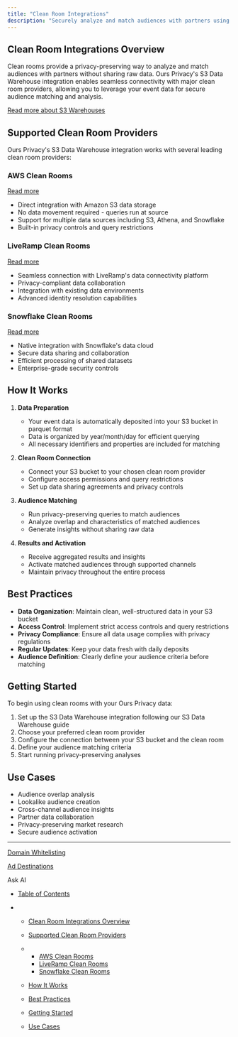 ```yaml
---
title: "Clean Room Integrations"
description: "Securely analyze and match audiences with partners using privacy-preserving clean room technology"
---
```


## Clean Room Integrations Overview

Clean rooms provide a privacy-preserving way to analyze and match audiences with partners without sharing raw data. Ours Privacy's S3 Data Warehouse integration enables seamless connectivity with major clean room providers, allowing you to leverage your event data for secure audience matching and analysis.

[Read more about S3 Warehouses](/docs/s3-data-warehouse#/)

## Supported Clean Room Providers

Ours Privacy's S3 Data Warehouse integration works with several leading clean room providers:

### AWS Clean Rooms

[Read more](https://aws.amazon.com/clean-rooms/)

* Direct integration with Amazon S3 data storage
* No data movement required - queries run at source
* Support for multiple data sources including S3, Athena, and Snowflake
* Built-in privacy controls and query restrictions

### LiveRamp Clean Rooms

[Read more](https://docs.liveramp.com/connect/en/allow-liveramp-to-access-your-aws-s3-bucket.html)

* Seamless connection with LiveRamp's data connectivity platform
* Privacy-compliant data collaboration
* Integration with existing data environments
* Advanced identity resolution capabilities

### Snowflake Clean Rooms

[Read more](https://docs.snowflake.com/en/user-guide/data-load-s3)

* Native integration with Snowflake's data cloud
* Secure data sharing and collaboration
* Efficient processing of shared datasets
* Enterprise-grade security controls

## How It Works

1. **Data Preparation**

   * Your event data is automatically deposited into your S3 bucket in parquet format
   * Data is organized by year/month/day for efficient querying
   * All necessary identifiers and properties are included for matching

2. **Clean Room Connection**

   * Connect your S3 bucket to your chosen clean room provider
   * Configure access permissions and query restrictions
   * Set up data sharing agreements and privacy controls

3. **Audience Matching**

   * Run privacy-preserving queries to match audiences
   * Analyze overlap and characteristics of matched audiences
   * Generate insights without sharing raw data

4. **Results and Activation**

   * Receive aggregated results and insights
   * Activate matched audiences through supported channels
   * Maintain privacy throughout the entire process

## Best Practices

* **Data Organization**: Maintain clean, well-structured data in your S3 bucket
* **Access Control**: Implement strict access controls and query restrictions
* **Privacy Compliance**: Ensure all data usage complies with privacy regulations
* **Regular Updates**: Keep your data fresh with daily deposits
* **Audience Definition**: Clearly define your audience criteria before matching

## Getting Started

To begin using clean rooms with your Ours Privacy data:

1. Set up the S3 Data Warehouse integration following our S3 Data Warehouse guide
2. Choose your preferred clean room provider
3. Configure the connection between your S3 bucket and the clean room
4. Define your audience matching criteria
5. Start running privacy-preserving analyses

## Use Cases

* Audience overlap analysis
* Lookalike audience creation
* Cross-channel audience insights
* Partner data collaboration
* Privacy-preserving market research
* Secure audience activation

***

[Domain Whitelisting](/docs/domain-whitelisting)

[Ad Destinations](/docs/ad-destinations)

Ask AI

* [Table of Contents](#)

* * [Clean Room Integrations Overview](#clean-room-integrations-overview)

  * [Supported Clean Room Providers](#supported-clean-room-providers)

  * * [AWS Clean Rooms](#aws-clean-rooms)
    * [LiveRamp Clean Rooms](#liveramp-clean-rooms)
    * [Snowflake Clean Rooms](#snowflake-clean-rooms)

  * [How It Works](#how-it-works)

  * [Best Practices](#best-practices)

  * [Getting Started](#getting-started)

  * [Use Cases](#use-cases)
